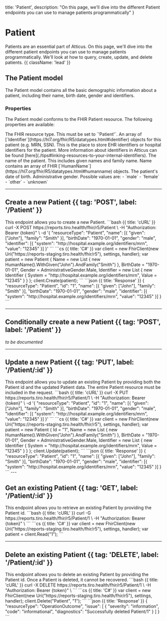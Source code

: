   title: 'Patient',
  description: "On this page, we'll dive into the different Patient endpoints you can use to manage patients programmatically"
}

# Patient

Patients are an essential part of Atticus. On this page, we'll dive into the different patient endpoints you can use to manage patients programmatically. We'll look at how to query, create, update, and delete patients. {{ className: 'lead' }}

## The Patient model

The Patient model contains all the basic demographic information about a patient, including their name, birth date, gender and identifiers.

### Properties

The Patient model conforms to the FHIR Patient resource. The following properties are available:

<Properties>
  <Property name="resourceType" type="'Patient'" required>
      The FHIR resource type. This must be set to `'Patient'`.
  </Property>
  <Property name="identifier" type="Identifier[]" href='https://hl7.org/fhir/R5/patient-definitions.html#Patient.identifier'>
      An array of [`Identifier`](https://hl7.org/fhir/R5/datatypes.html#identifier) objects for this patient (e.g. MRN, SSN). This is the place to store EHR identifiers or hospital identifiers for the patient.
      More information about identifiers in Atticus can be found [here](./tips#linking-resources-to-your-internal-identifiers).
  </Property>
  <Property name="name" type="HumanName[]" href='https://hl7.org/fhir/R5/patient-definitions.html#Patient.name'>
      The name of the patient. This includes given names and family name. Name contains an array of FHIR [`HumanName`](https://hl7.org/fhir/R5/datatypes.html#humanname) objects.
  </Property>
  <Property name="birthDate" type="date" href='https://hl7.org/fhir/R5/patient-definitions.html#Patient.birthDate'>
      The patient's date of birth.
  </Property>
  <Property name="gender" type="code" href='https://hl7.org/fhir/R5/patient-definitions.html#Patient'>
    Administrative gender. Possible values are:
      - `male`
      - `female`
      - `other`
      - `unknown`
  </Property>
</Properties>

---

## Create a new Patient {{ tag: 'POST', label: '/Patient' }}

<Row>
  <Col>
    This endpoint allows you to create a new Patient.
  </Col>
  <Col sticky>
    <CodeGroup title="Request" tag="POST" label="/Patient">
    ```bash {{ title: 'cURL' }}
    curl -X POST https://reports.tiro.heallth/fhir/r5/Patient \
      -H "Authorization: Bearer {token}" \
      -d '{
        "resourceType": "Patient",
        "name": [{
          "given": ["John"],
          "family": "Smith"
        }],
        "birthDate": "1970-01-01",
        "gender": "male",
        "identifier": [{
          "system": "http://hospital.example.org/identifiers/mrn",
          "value": "12345"
        }]
      }'
    ```
    ```cs {{ title: 'C#' }}
    var client = new FhirClient(new Uri("https://reports-staging.tiro.health/fhir/r5"), settings, handler);
    var patient = new Patient
    {
      Name = new List<HumanName>
      {
        new HumanName().WithGiven("John").AndFamily("Smith")
      },
      BirthDate = "1970-01-01",
      Gender = AdministrativeGender.Male,
      Identifier = new List<Identifier>
      {
        new Identifier
        {
          System = "http://hospital.example.org/identifiers/mrn",
          Value = "12345"
        }
      }
    };
    client.Create(patient);
    ```
    </CodeGroup>
    ```json {{ title: 'Response' }}
    {
      "resourceType": "Patient",
      "id": "1",
      "name": [{
        "given": ["John"],
        "family": "Smith"
      }],
      "birthDate": "1970-01-01",
      "gender": "male",
      "identifier": [{
        "system": "http://hospital.example.org/identifiers/mrn",
        "value": "12345"
      }]
    }
    ```
  </Col>
</Row>

---

## Conditionally create a new Patient {{ tag: 'POST', label: '/Patient' }}

_to be documented_

---

## Update a new Patient {{ tag: 'PUT', label: '/Patient/:id' }}

<Row>
  <Col>
    This endpoint allows you to update an existing Patient by providing both the Patient id and the updated Patient data. The entire Patient resource must be included in the request.
  </Col>
  <Col sticky>
    <CodeGroup title="Request" tag="PUT" label="/Patient/1">
    ```bash {{ title: 'cURL' }}
    curl -X PUT https://reports.tiro.health/fhir/r5/Patient/1 \
      -H "Authorization: Bearer {token}" \
      -d '{
        "resourceType": "Patient",
        "id": "1",
        "name": [{
          "given": ["John"],
          "family": "Smith"
        }],
        "birthDate": "1970-01-01",
        "gender": "male",
        "identifier": [{
          "system": "http://hospital.example.org/identifiers/mrn",
          "value": "12345"
        }]
      }'
    ```
    ```cs {{ title: 'C#' }}
    var client = new FhirClient(new Uri("https://reports-staging.tiro.health/fhir/r5"), settings, handler);
    var patient = new Patient
    {
      Id = "1",
      Name = new List<HumanName>
      {
        new HumanName().WithGiven("John").AndFamily("Smith")
      },
      BirthDate = "1970-01-01",
      Gender = AdministrativeGender.Male,
      Identifier = new List<Identifier>
      {
        new Identifier
        {
          System = "http://hospital.example.org/identifiers/mrn",
          Value = "12345"
        }
      }
    };
    client.Update(patient);
    ```
    </CodeGroup>
    ```json {{ title: 'Response' }}
    {
      "resourceType": "Patient",
      "id": "1",
      "name": [{
        "given": ["John"],
        "family": "Smith"
      }],
      "birthDate": "1970-01-01",
      "gender": "male",
      "identifier": [{
        "system": "http://hospital.example.org/identifiers/mrn",
        "value": "12345"
      }]
    }
    ```
  </Col>
</Row>
---

## Get an existing Patient {{ tag: 'GET', label: '/Patient/:id' }}

<Row>
  <Col>
    This endpoint allows you to retrieve an existing Patient by providing the Patient id.
  </Col>
  <Col sticky>
    <CodeGroup title="Request" tag="GET" label="/Patient/1">
    ```bash {{ title: 'cURL' }}
    curl -G https://reports.tiro.health/fhir/r5/Patient/1 \
      -H "Authorization: Bearer {token}" \
    ```
    ```cs {{ title: 'C#' }}
    var client = new FhirClient(new Uri("https://reports-staging.tiro.health/fhir/r5"), settings, handler);
    var patient = client.Read<Patient>("1");
    ```
    </CodeGroup>
  </Col>
</Row>

---
## Delete an existing Patient {{ tag: 'DELETE', label: '/Patient/:id' }}

<Row>
  <Col>
    This endpoint allows you to delete an existing Patient by providing the Patient id. Once a Patient is deleted, it cannot be recovered.
  </Col>
  <Col sticky>
    <CodeGroup title="Request" tag="DELETE" label="/Patient/1">
    ```bash {{ title: 'cURL' }}
    curl -X DELETE https://reports.tiro.health/fhir/r5/Patient/1 \
      -H "Authorization: Bearer {token}" \
    ```
    ```cs {{ title: 'C#' }}
    var client = new FhirClient(new Uri("https://reports-staging.tiro.health/fhir/r5"), settings, handler);
    client.Delete("Patient", "1");
    ```
    </CodeGroup>
    ```json {{ title: 'Response' }}
    {
      "resourceType": "OperationOutcome",
      "issue": [
        {
          "severity": "information",
          "code": "informational",
          "diagnostics": "Successfully deleted Patient/1"
        }
      ]
    }
    ```
  </Col>
</Row>
